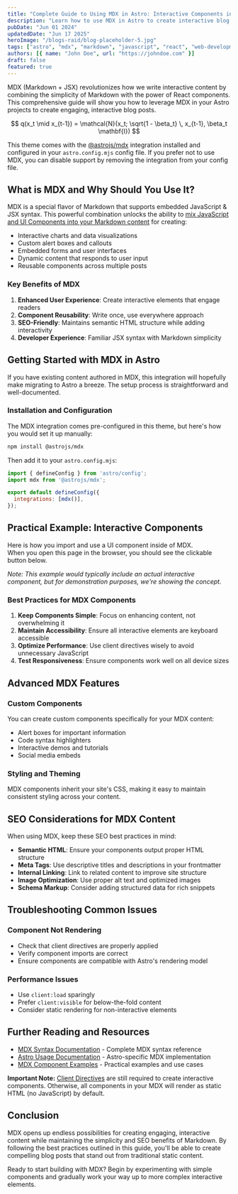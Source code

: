 ```yaml
---
title: "Complete Guide to Using MDX in Astro: Interactive Components in Markdown"
description: "Learn how to use MDX in Astro to create interactive blog posts with embedded JavaScript components, UI elements, and dynamic content. Step-by-step tutorial with examples."
pubDate: "Jun 01 2024"
updatedDate: "Jun 17 2025"
heroImage: "/blogs-raid/blog-placeholder-5.jpg"
tags: ["astro", "mdx", "markdown", "javascript", "react", "web-development", "blogging", "tutorial"]
authors: [{ name: "John Doe", url: "https://johndoe.com" }]
draft: false
featured: true
---
```


MDX (Markdown + JSX) revolutionizes how we write interactive content by combining the simplicity of Markdown with the power of React components. This comprehensive guide will show you how to leverage MDX in your Astro projects to create engaging, interactive blog posts.


$$
    q(x_t \mid x_{t-1}) = \mathcal{N}(x_t; \sqrt{1 - \beta_t} \, x_{t-1}, \beta_t \mathbf{I})
$$
    

This theme comes with the [@astrojs/mdx](https://docs.astro.build/en/guides/integrations-guide/mdx/) integration installed and configured in your `astro.config.mjs` config file. If you prefer not to use MDX, you can disable support by removing the integration from your config file.

## What is MDX and Why Should You Use It?

MDX is a special flavor of Markdown that supports embedded JavaScript & JSX syntax. This powerful combination unlocks the ability to [mix JavaScript and UI Components into your Markdown content](https://docs.astro.build/en/guides/markdown-content/#mdx-features) for creating:

- Interactive charts and data visualizations
- Custom alert boxes and callouts  
- Embedded forms and user interfaces
- Dynamic content that responds to user input
- Reusable components across multiple posts

### Key Benefits of MDX

1. **Enhanced User Experience**: Create interactive elements that engage readers
2. **Component Reusability**: Write once, use everywhere approach
3. **SEO-Friendly**: Maintains semantic HTML structure while adding interactivity
4. **Developer Experience**: Familiar JSX syntax with Markdown simplicity

## Getting Started with MDX in Astro

If you have existing content authored in MDX, this integration will hopefully make migrating to Astro a breeze. The setup process is straightforward and well-documented.

### Installation and Configuration

The MDX integration comes pre-configured in this theme, but here's how you would set it up manually:

```bash
npm install @astrojs/mdx
```

Then add it to your `astro.config.mjs`:

```javascript
import { defineConfig } from 'astro/config';
import mdx from '@astrojs/mdx';

export default defineConfig({
  integrations: [mdx()],
});
```

## Practical Example: Interactive Components

Here is how you import and use a UI component inside of MDX.  
When you open this page in the browser, you should see the clickable button below.

*Note: This example would typically include an actual interactive component, but for demonstration purposes, we're showing the concept.*

### Best Practices for MDX Components

1. **Keep Components Simple**: Focus on enhancing content, not overwhelming it
2. **Maintain Accessibility**: Ensure all interactive elements are keyboard accessible
3. **Optimize Performance**: Use client directives wisely to avoid unnecessary JavaScript
4. **Test Responsiveness**: Ensure components work well on all device sizes

## Advanced MDX Features

### Custom Components

You can create custom components specifically for your MDX content:

- Alert boxes for important information
- Code syntax highlighters
- Interactive demos and tutorials
- Social media embeds

### Styling and Theming

MDX components inherit your site's CSS, making it easy to maintain consistent styling across your content.

## SEO Considerations for MDX Content

When using MDX, keep these SEO best practices in mind:

- **Semantic HTML**: Ensure your components output proper HTML structure
- **Meta Tags**: Use descriptive titles and descriptions in your frontmatter
- **Internal Linking**: Link to related content to improve site structure
- **Image Optimization**: Use proper alt text and optimized images
- **Schema Markup**: Consider adding structured data for rich snippets

## Troubleshooting Common Issues

### Component Not Rendering
- Check that client directives are properly applied
- Verify component imports are correct
- Ensure components are compatible with Astro's rendering model

### Performance Issues
- Use `client:load` sparingly
- Prefer `client:visible` for below-the-fold content
- Consider static rendering for non-interactive elements

## Further Reading and Resources

- [MDX Syntax Documentation](https://mdxjs.com/docs/what-is-mdx) - Complete MDX syntax reference
- [Astro Usage Documentation](https://docs.astro.build/en/guides/markdown-content/#markdown-and-mdx-pages) - Astro-specific MDX implementation
- [MDX Component Examples](https://mdxjs.com/docs/getting-started/) - Practical examples and use cases

**Important Note:** [Client Directives](https://docs.astro.build/en/reference/directives-reference/#client-directives) are still required to create interactive components. Otherwise, all components in your MDX will render as static HTML (no JavaScript) by default.

## Conclusion

MDX opens up endless possibilities for creating engaging, interactive content while maintaining the simplicity and SEO benefits of Markdown. By following the best practices outlined in this guide, you'll be able to create compelling blog posts that stand out from traditional static content.

Ready to start building with MDX? Begin by experimenting with simple components and gradually work your way up to more complex interactive elements.
